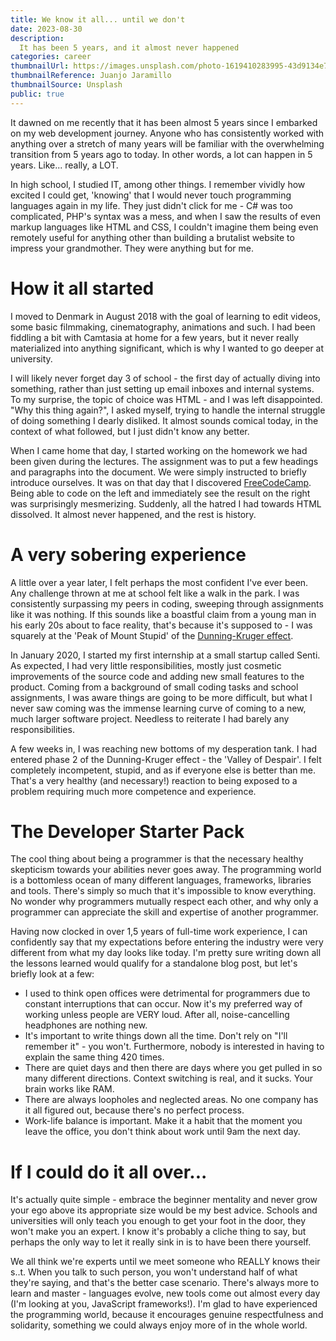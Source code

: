 ```yaml
---
title: We know it all... until we don't
date: 2023-08-30
description:
  It has been 5 years, and it almost never happened
categories: career
thumbnailUrl: https://images.unsplash.com/photo-1619410283995-43d9134e7656?ixlib=rb-4.0.3&ixid=M3wxMjA3fDB8MHxwaG90by1wYWdlfHx8fGVufDB8fHx8fA%3D%3D&auto=format&fit=crop&w=640&q=80
thumbnailReference: Juanjo Jaramillo
thumbnailSource: Unsplash
public: true
---
```


It dawned on me recently that it has been almost 5 years since I embarked on my web
development journey. Anyone who has consistently worked with anything over a stretch
of many years will be familiar with the overwhelming transition from 5 years ago to
today. In other words, a lot can happen in 5 years. Like... really, a LOT.

In high school, I studied IT, among other things. I remember vividly how excited I could
get, 'knowing' that I would never touch programming languages again in my life. They just
didn't click for me - C# was too complicated, PHP's syntax was a mess, and when I saw the
results of even markup languages like HTML and CSS, I couldn't imagine them being even
remotely useful for anything other than building a brutalist website to impress your
grandmother. They were anything but for me.

# How it all started

I moved to Denmark in August 2018 with the goal of learning to edit videos, some basic
filmmaking, cinematography, animations and such. I had been fiddling a bit with Camtasia
at home for a few years, but it never really materialized into anything significant, which
is why I wanted to go deeper at university.

I will likely never forget day 3 of school - the first day of actually diving into something,
rather than just setting up email inboxes and internal systems. To my surprise, the topic of
choice was HTML - and I was left disappointed. "Why this thing again?", I asked myself,
trying to handle the internal struggle of doing something I dearly disliked. It almost sounds
comical today, in the context of what followed, but I just didn't know any better.

When I came home that day, I started working on the homework we had been given during the
lectures. The assignment was to put a few headings and paragraphs into the document. We were
simply instructed to briefly introduce ourselves. It was on that day that I discovered
[FreeCodeCamp](https://www.freecodecamp.org). Being able to code on the left and immediately
see the result on the right was surprisingly mesmerizing. Suddenly, all the hatred I had
towards HTML dissolved. It almost never happened, and the rest is history.

# A very sobering experience

A little over a year later, I felt perhaps the most confident I've ever been. Any challenge
thrown at me at school felt like a walk in the park. I was consistently surpassing my peers
in coding, sweeping through assignments like it was nothing. If this sounds like a boastful
claim from a young man in his early 20s about to face reality, that's because it's supposed
to - I was squarely at the 'Peak of Mount Stupid' of the [Dunning-Kruger effect](https://en.wikipedia.org/wiki/Dunning%E2%80%93Kruger_effect).

In January 2020, I started my first internship at a small startup called Senti. As expected,
I had very little responsibilities, mostly just cosmetic improvements of the source code and
adding new small features to the product. Coming from a background of small coding tasks and
school assignments, I was aware things are going to be more difficult, but what I never saw
coming was the immense learning curve of coming to a new, much larger software project.
Needless to reiterate I had barely any responsibilities.

A few weeks in, I was reaching new bottoms of my desperation tank. I had entered phase 2 of
the Dunning-Kruger effect - the 'Valley of Despair'. I felt completely incompetent, stupid,
and as if everyone else is better than me. That's a very healthy (and necessary!) reaction
to being exposed to a problem requiring much more competence and experience.

# The Developer Starter Pack

The cool thing about being a programmer is that the necessary healthy skepticism towards
your abilities never goes away. The programming world is a bottomless ocean of many
different languages, frameworks, libraries and tools. There's simply so much that it's
impossible to know everything. No wonder why programmers mutually respect each other, and
why only a programmer can appreciate the skill and expertise of another programmer.

Having now clocked in over 1,5 years of full-time work experience, I can confidently say
that my expectations before entering the industry were very different from what my day looks
like today. I'm pretty sure writing down all the lessons learned would qualify for a
standalone blog post, but let's briefly look at a few:

- I used to think open offices were detrimental for programmers due to constant interruptions
that can occur. Now it's my preferred way of working unless people are VERY loud. After all,
noise-cancelling headphones are nothing new.
- It's important to write things down all the time. Don't rely on "I'll remember it" - you
won't. Furthermore, nobody is interested in having to explain the same thing 420 times.
- There are quiet days and then there are days where you get pulled in so many different
directions. Context switching is real, and it sucks. Your brain works like RAM.
- There are always loopholes and neglected areas. No one company has it all figured out,
because there's no perfect process.
- Work-life balance is important. Make it a habit that the moment you leave the office, you
don't think about work until 9am the next day.

# If I could do it all over...

It's actually quite simple - embrace the beginner mentality and never grow your ego above its
appropriate size would be my best advice. Schools and universities will only teach you enough
to get your foot in the door, they won't make you an expert. I know it's probably a cliche
thing to say, but perhaps the only way to let it really sink in is to have been there yourself.

We all think we're experts until we meet someone who REALLY knows their s..t. When you talk
to such person, you won't understand half of what they're saying, and that's the better case
scenario. There's always more to learn and master - languages evolve, new tools come out
almost every day (I'm looking at you, JavaScript frameworks!). I'm glad to have experienced
the programming world, because it encourages genuine respectfulness and solidarity, something
we could always enjoy more of in the whole world.